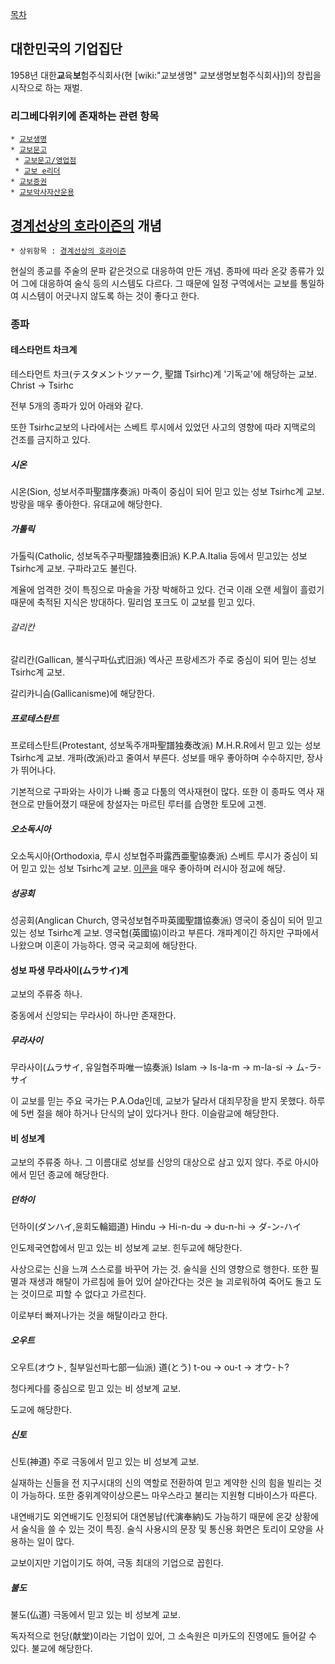[[목차]]
== 대한민국의 기업집단 ==
1958년 대한'''교'''육'''보'''험주식회사(현 [wiki:"교보생명" 교보생명보험주식회사])의 창립을 시작으로 하는 재벌.

=== 리그베다위키에 존재하는 관련 항목 ===
 * [[교보생명]]
 * [[교보문고]]
  * [[교보문고/영업점]]
  * [[교보 e리더]]
 * [[교보증권]]
 * [[교보악사자산운용]]

== [[경계선상의 호라이즌]]의 개념 ==
 * 상위항목 : [[경계선상의 호라이즌]]
현실의 종교를 주술의 문파 같은것으로 대응하여 만든 개념.
종파에 따라 온갖 종류가 있어 그에 대응하여 술식 등의 시스템도 다르다.
그 때문에 일정 구역에서는 교보를 통일하여 시스템이 어긋나지 않도록 하는 것이 좋다고 한다.
=== 종파 ===
==== 테스타먼트 차크계 ====
테스타먼트 차크(テスタメントツァーク, 聖譜 Tsirhc)계
'기독교'에 해당하는 교보.
Christ -> Tsirhc

전부 5개의 종파가 있어 아래와 같다.

또한 Tsirhc교보의 나라에서는 스베트 루시에서 있었던 사고의 영향에 따라 지맥로의 건조를 금지하고 있다.
===== 시온 =====
시온(Sion, 성보서주파聖譜序奏派)
마족이 중심이 되어 믿고 있는 성보 Tsirhc계 교보. 방랑을 매우 좋아한다.
유대교에 해당한다.
===== 가톨릭 =====
가톨릭(Catholic, 성보독주구파聖譜独奏旧派)
K.P.A.Italia 등에서 믿고있는 성보 Tsirhc계 교보. 구파라고도 불린다.

계율에 엄격한 것이 특징으로 마술을 가장 박해하고 있다.
건국 이래 오랜 세월이 흘렀기 때문에 축적된 지식은 방대하다.
밀리엄 포크도 이 교보를 믿고 있다.
====== 갈리칸 ======
갈리칸(Gallican, 불식구파仏式旧派)
엑사곤 프랑세즈가 주로 중심이 되어 믿는 성보 Tsirhc계 교보.

갈리카니슴(Gallicanisme)에 해당한다.
===== 프로테스탄트 =====
프로테스탄트(Protestant, 성보독주개파聖譜独奏改派)
M.H.R.R에서 믿고 있는 성보 Tsirhc계 교보.
개파(改派)라고 줄여서 부른다. 성보를 매우 좋아하며 수수하지만, 장사가 뛰어나다.

기본적으로 구파와는 사이가 나빠 종교 다툼의 역사재현이 많다.
또한 이 종파도 역사 재현으로 만들어졌기 때문에 창설자는 마르틴 루터를 습명한 토모에 고젠.
===== 오소독시아 =====
오소독시아(Orthodoxia, 루시 성보협주파露西亜聖協奏派)
스베트 루시가 중심이 되어 믿고 있는 성보 Tsirhc계 교보.
[[이콘]]을 매우 좋아하며 러시아 정교에 해당.
===== 성공회 =====
성공회(Anglican Church, 영국성보협주파英國聖譜協奏派)
영국이 중심이 되어 믿고 있는 성보 Tsirhc계 교보.
영국협(英國協)이라고 부른다. 개파계이긴 하지만 구파에서 나왔으며 이혼이 가능하다. 영국 국교회에 해당한다. 
==== 성보 파생 무라사이(ムラサイ)계 ====
교보의 주류중 하나.

중동에서 신앙되는 무라사이 하나만 존재한다.
===== 무라사이 =====
무라사이(ムラサイ, 유일협주파唯一協奏派)
Islam -> Is-la-m -> m-la-si -> ム-ラ-サイ

이 교보를 믿는 주요 국가는 P.A.Oda인데, 교보가 달라서 대죄무장을 받지 못했다.
하루에 5번 절을 해야 하거나 단식의 날이 있다거나 한다. 이슬람교에 해당한다.
==== 비 성보계 ====
교보의 주류중 하나. 그 이름대로 성보를 신앙의 대상으로 삼고 있지 않다.
주로 아시아에서 믿던 종교에 해당한다.
===== 던하이 =====
던하이(ダンハイ,윤회도輪廻道)
Hindu -> Hi-n-du -> du-n-hi -> ダ-ン-ハイ

인도제국연합에서 믿고 있는 비 성보계 교보.
힌두교에 해당한다.

사상으로는 신을 느껴 스스로를 바꾸어 가는 것.
술식을 신의 영향으로 행한다.
또한 필멸과 재생과 해탈이 가르침에 들어 있어 살아간다는 것은 늘 괴로워하여 죽어도 돌고 도는 것이므로 피할 수 없다고 가르친다.

이로부터 빠져나가는 것을 해탈이라고 한다.
===== 오우트 =====
오우트(オウト, 칠부일선파七部一仙派)
道(とう) t-ou -> ou-t -> オウ-ト?

청다케다를 중심으로 믿고 있는 비 성보계 교보.

도교에 해당한다.
===== 신토 =====
신토(神道)
주로 극동에서 믿고 있는 비 성보계 교보.

실재하는 신들을 전 지구시대의 신의 역할로 전환하여 믿고 계약한 신의 힘을 빌리는 것이 가능하다.
또한 중위계약이상으론느 마우스라고 불리는 지원형 디바이스가 따른다.

내연배기도 외연배기도 인정되어 대연봉납(代演奉納)도 가능하기 때문에 온갖 상황에서 술식을 쓸 수 있는 것이 특징.
술식 사용시의 문장 및 통신용 화면은 토리이 모양을 사용하는 일이 많다.

교보이지만 기업이기도 하여, 극동 최대의 기업으로 꼽힌다.

===== 불도 =====
불도(仏道)
극동에서 믿고 있는 비 성보계 교보.

독자적으로 헌당(献堂)이라는 기업이 있어, 그 소속원은 미카도의 진영에도 들어갈 수 있다.
불교에 해당한다.
